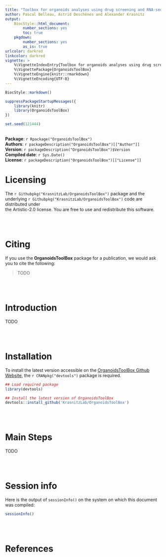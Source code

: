 ```yaml
---
title: "Toolbox for organoids analyses using drug screening and RNA-sequencing"
author: Pascal Belleau, Astrid Deschênes and Alexander Krasnitz
output:
    BiocStyle::html_document:
        number_sections: yes
        toc: true
    pkgdown:
        number_sections: yes
        as_is: true
urlcolor: darkred
linkcolor: darkred
vignette: >
    %\VignetteIndexEntry{Toolbox for organoids analyses using drug screening and RNA-sequencing}
    %\VignettePackage{OrganoidsToolBox}
    %\VignetteEngine{knitr::rmarkdown}
    %\VignetteEncoding{UTF-8}
---
```


```r
BiocStyle::markdown()

suppressPackageStartupMessages({
    library(knitr)
    library(OrganoidsToolBox)
})

set.seed(121444)
```

<br />
**Package**: `r Rpackage("OrganoidsToolBox")`<br />
**Authors**: `r packageDescription("OrganoidsToolBox")[["Author"]]`<br />
**Version**: `r packageDescription("OrganoidsToolBox")$Version`<br />
**Compiled date**: `r Sys.Date()`<br />
**License**: `r packageDescription("OrganoidsToolBox")[["License"]]`<br />


# Licensing 

The `r Githubpkg("KrasnitzLab/OrganoidsToolBox")` package and the underlying 
`r Githubpkg("KrasnitzLab/OrganoidsToolBox")` code are distributed under  
the Artistic-2.0 license. You are free to use and 
redistribute this software.  

<br>
<br>

# Citing

If you use the **OrganoidsToolBox** package for a publication, we would ask 
you to cite the following:

> TODO 

<br>
<br>

# Introduction
TODO

<br>
<br>

# Installation

To install the latest version accessible on the 
[OrganoidsToolBox Github Website](https://github.com/KrasnitzLab/OrganoidsToolBox "OrganoidsToolBox Github Site"), 
the `r CRANpkg("devtools")` package is required.

```r
## Load required package
library(devtools)

## Install the latest version of OrganoidsToolBox
devtools::install_github('KrasnitzLab/OrganoidsToolBox')
```

<br>
<br>


# Main Steps

TODO


<br>
<br>

# Session info

Here is the output of `sessionInfo()` on the system on which this document was 
compiled:

```r
sessionInfo()
```

<br>
<br>


# References

